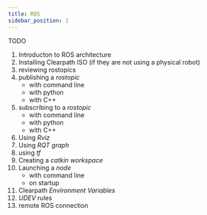 ---
title: ROS
sidebar_position: 1
---

TODO

1.  Introducton to ROS architecture
2.  Installing Clearpath ISO (if they are not using a physical robot)
3.  reviewing rostopics
4.  publishing a _rostopic_
    -   with command line
    -   with python
    -   with C++
5.  subscribing to a _rostopic_
    -   with command line
    -   with python
    -   with C++
6.  Using _Rviz_
7.  Using _RQT graph_
8.  using _tf_
9.  Creating a _catkin workspace_
10. Launching a _node_
    -   with command line
    -   on startup
11. Clearpath _Environment Variables_
12. _UDEV_ rules
13. remote ROS connection
